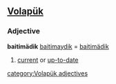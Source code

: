 ==[[Volapük]]==

===Adjective===
'''baitimädik'''
[[baitimaydik]] = [[baitimädik]] 

# [[current]] or [[up-to-date]]

[[category:Volapük adjectives]]